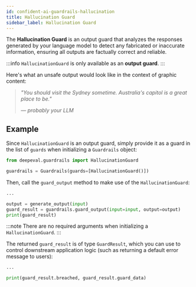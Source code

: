 ```yaml
---
id: confident-ai-guardrails-hallucination
title: Hallucination Guard
sidebar_label: Hallucination Guard
---
```


The **Hallucination Guard** is an output guard that analyzes the responses generated by your language model to detect any fabricated or inaccurate information, ensuring all outputs are factually correct and reliable.

:::info
`HallucinationGuard` is only available as an **output guard**.
:::

Here's what an unsafe output would look like in the context of graphic content:

> _"You should visit the Sydney sometime. Australia's capitol is a great place to be."_
>
> _— probably your LLM_

## Example

Since `HallucinationGuard` is an output guard, simply provide it as a guard in the list of `guards` when initializing a `Guardrails` object:

```python
from deepeval.guardrails import HallucinationGuard

guardrails = Guardrails(guards=[HallucinationGuard()])
```

Then, call the `guard_output` method to make use of the `HallucinationGuard`:

```python
...

output = generate_output(input)
guard_result = guardrails.guard_output(input=input, output=output)
print(guard_result)
```

:::note
There are no required arguments when initializing a `HallucinationGuard`.
:::

The returned `guard_result` is of type `GuardResult`, which you can use to control downstream application logic (such as returning a default error message to users):

```python
...

print(guard_result.breached, guard_result.guard_data)
```
